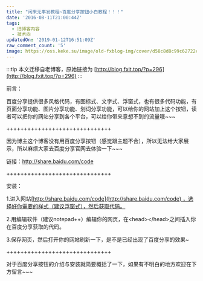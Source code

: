 ```yaml
---
title: "闲来无事发教程~百度分享按钮小白教程！！！"
date: '2016-08-11T21:00:44Z'
tags:
  - 旧博客内容
  - 技术向
updatedOn: '2019-01-12T16:51:09Z'
raw_comment_count: '5'
image: https://oss.keke.su/image/old-fxblog-img/cover/d58c8d8c99c62722e339a62acfedaa8d.gif
---
```


:::tip
本文迁移自老博客，原始链接为 [http://blog.fxit.top/?p=296](http://blog.fxit.top/?p=296)
:::

前言：

百度分享提供很多风格代码，有图标式、文字式、浮窗式，也有很多代码功能，有页面分享功能、图片分享功能、划词分享功能，可以给你的网站加上这个按钮，读者可以把你的网站分享到各个平台，可以给你带来意想不到的流量哦~~~

++++++++++++++++++++++++++++++

因为博主这个博客没有用百度分享按钮（感觉跟主题不合），所以无法给大家展示，所以麻烦大家去百度分享官网去体验一下~~~

链接：http://share.baidu.com/code

++++++++++++++++++++++++++++++

安装：

1.进入网站[http://share.baidu.com/code](http://share.baidu.com/code) ，选择好你需要的样式（建议浮窗式），然后获取代码。

2.用编辑软件（建议notepad++）编辑你的网页，在&lt;head&gt;&lt;/head&gt;之间插入你在百度分享获取的代码。

3.保存网页，然后打开你的网站刷新一下，是不是已经出现了百度分享的效果~

++++++++++++++++++++++++++++++

对于百度分享按钮的介绍与安装就简要概括了一下，如果有不明白的地方欢迎在下方留言~~~
